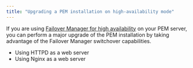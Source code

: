 ```yaml
---
title: "Upgrading a PEM installation on high-availability mode"
---
```


If you are using [Failover Manager for high availability](considerations/setup_ha_using_efm/) on your PEM server, you can perform a major upgrade of the PEM installation by taking advantage of the Failover Manager switchover capabilities. 

- Using HTTPD as a web server
- Using Nginx as a web server 

